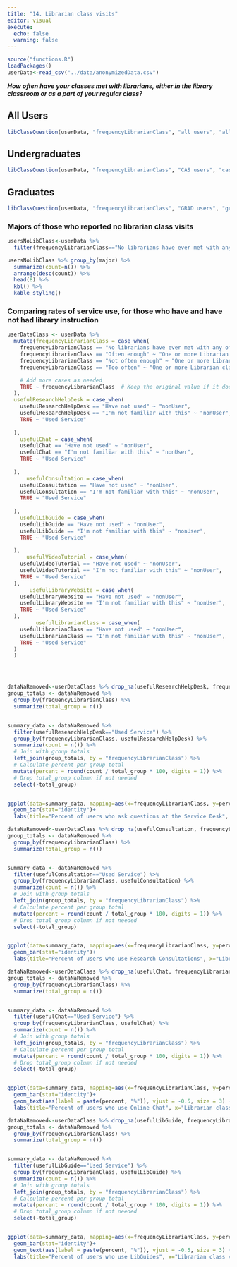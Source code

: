 ```yaml
---
title: "14. Librarian class visits"
editor: visual
execute:
  echo: false
  warning: false
---
```


```r
source("functions.R")
loadPackages()
userData<-read_csv("../data/anonymizedData.csv")
```

***How often have your classes met with librarians, either in the library classroom or as a part of your regular class?***

::: panel-tabset
## All Users

```r
libClassQuestion(userData, "frequencyLibrarianClass", "all users", "allFreqLibClass.jpg", casOnly=FALSE, gradOnly=FALSE)

```

## Undergraduates

```r
libClassQuestion(userData, "frequencyLibrarianClass", "CAS users", "casFreqLibClass.jpg", casOnly=TRUE, gradOnly=FALSE)
```

## Graduates

```r
libClassQuestion(userData, "frequencyLibrarianClass", "GRAD users", "gradFreqLibClass.jpg", casOnly=FALSE, gradOnly=TRUE)
```
:::


### Majors of those who reported no librarian class visits

```r
usersNoLibClass<-userData %>%
  filter(frequencyLibrarianClass=="No librarians have ever met with any of my classes")

usersNoLibClass %>% group_by(major) %>%
  summarize(count=n()) %>%
  arrange(desc(count)) %>%
  head(8) %>%
  kbl() %>%
  kable_styling()


```


### Comparing rates of service use, for those who have and have not had library instruction



```r
userDataClass <- userData %>%
  mutate(frequencyLibrarianClass = case_when(
    frequencyLibrarianClass == "No librarians have ever met with any of my classes" ~ "No Librarian class visits",
    frequencyLibrarianClass == "Often enough" ~ "One or more Librarian class visits",
    frequencyLibrarianClass == "Not often enough" ~ "One or more Librarian class visits",
    frequencyLibrarianClass == "Too often" ~ "One or more Librarian class visits",

    # Add more cases as needed
    TRUE ~ frequencyLibrarianClass  # Keep the original value if it doesn't match any case
  ),
  usefulResearchHelpDesk = case_when(
    usefulResearchHelpDesk == "Have not used" ~ "nonUser",
    usefulResearchHelpDesk == "I'm not familiar with this" ~ "nonUser",
    TRUE ~ "Used Service"
    
  ),
    usefulChat = case_when(
    usefulChat == "Have not used" ~ "nonUser",
    usefulChat == "I'm not familiar with this" ~ "nonUser",
    TRUE ~ "Used Service"
    
  ),
      usefulConsultation = case_when(
    usefulConsultation == "Have not used" ~ "nonUser",
    usefulConsultation == "I'm not familiar with this" ~ "nonUser",
    TRUE ~ "Used Service"
    
  ),
    usefulLibGuide = case_when(
    usefulLibGuide == "Have not used" ~ "nonUser",
    usefulLibGuide == "I'm not familiar with this" ~ "nonUser",
    TRUE ~ "Used Service"
    
  ),
      usefulVideoTutorial = case_when(
    usefulVideoTutorial == "Have not used" ~ "nonUser",
    usefulVideoTutorial == "I'm not familiar with this" ~ "nonUser",
    TRUE ~ "Used Service"
  ),
       usefulLibraryWebsite = case_when(
    usefulLibraryWebsite == "Have not used" ~ "nonUser",
    usefulLibraryWebsite == "I'm not familiar with this" ~ "nonUser",
    TRUE ~ "Used Service"
  ),
         usefulLibrarianClass = case_when(
    usefulLibrarianClass == "Have not used" ~ "nonUser",
    usefulLibrarianClass == "I'm not familiar with this" ~ "nonUser",
    TRUE ~ "Used Service"
  ) 
  )





```


```r

dataNaRemoved<-userDataClass %>% drop_na(usefulResearchHelpDesk, frequencyLibrarianClass)
group_totals <- dataNaRemoved %>%
  group_by(frequencyLibrarianClass) %>%
  summarize(total_group = n())


summary_data <- dataNaRemoved %>%
  filter(usefulResearchHelpDesk=="Used Service") %>%
  group_by(frequencyLibrarianClass, usefulResearchHelpDesk) %>%
  summarize(count = n()) %>%
  # Join with group totals
  left_join(group_totals, by = "frequencyLibrarianClass") %>%
  # Calculate percent per group total
  mutate(percent = round(count / total_group * 100, digits = 1)) %>%
  # Drop total_group column if not needed
  select(-total_group)


ggplot(data=summary_data, mapping=aes(x=frequencyLibrarianClass, y=percent, fill=frequencyLibrarianClass))+
  geom_bar(stat="identity")+
  labs(title="Percent of users who ask questions at the Service Desk", x="Librarian class visits", fill="Librarian class visits")

```


```r

dataNaRemoved<-userDataClass %>% drop_na(usefulConsultation, frequencyLibrarianClass)
group_totals <- dataNaRemoved %>%
  group_by(frequencyLibrarianClass) %>%
  summarize(total_group = n())


summary_data <- dataNaRemoved %>%
  filter(usefulConsultation=="Used Service") %>%
  group_by(frequencyLibrarianClass, usefulConsultation) %>%
  summarize(count = n()) %>%
  # Join with group totals
  left_join(group_totals, by = "frequencyLibrarianClass") %>%
  # Calculate percent per group total
  mutate(percent = round(count / total_group * 100, digits = 1)) %>%
  # Drop total_group column if not needed
  select(-total_group)


ggplot(data=summary_data, mapping=aes(x=frequencyLibrarianClass, y=percent, fill=frequencyLibrarianClass))+
  geom_bar(stat="identity")+
  labs(title="Percent of users who use Research Consultations", x="Librarian class visits", fill="Librarian class visits")

```

```r

dataNaRemoved<-userDataClass %>% drop_na(usefulChat, frequencyLibrarianClass)
group_totals <- dataNaRemoved %>%
  group_by(frequencyLibrarianClass) %>%
  summarize(total_group = n())


summary_data <- dataNaRemoved %>%
  filter(usefulChat=="Used Service") %>%
  group_by(frequencyLibrarianClass, usefulChat) %>%
  summarize(count = n()) %>%
  # Join with group totals
  left_join(group_totals, by = "frequencyLibrarianClass") %>%
  # Calculate percent per group total
  mutate(percent = round(count / total_group * 100, digits = 1)) %>%
  # Drop total_group column if not needed
  select(-total_group)


ggplot(data=summary_data, mapping=aes(x=frequencyLibrarianClass, y=percent, fill=frequencyLibrarianClass))+
  geom_bar(stat="identity")+
  geom_text(aes(label = paste(percent, "%")), vjust = -0.5, size = 3) +
  labs(title="Percent of users who use Online Chat", x="Librarian class visits", fill="Librarian class visits")

```
```r

dataNaRemoved<-userDataClass %>% drop_na(usefulLibGuide, frequencyLibrarianClass)
group_totals <- dataNaRemoved %>%
  group_by(frequencyLibrarianClass) %>%
  summarize(total_group = n())


summary_data <- dataNaRemoved %>%
  filter(usefulLibGuide=="Used Service") %>%
  group_by(frequencyLibrarianClass, usefulLibGuide) %>%
  summarize(count = n()) %>%
  # Join with group totals
  left_join(group_totals, by = "frequencyLibrarianClass") %>%
  # Calculate percent per group total
  mutate(percent = round(count / total_group * 100, digits = 1)) %>%
  # Drop total_group column if not needed
  select(-total_group)


ggplot(data=summary_data, mapping=aes(x=frequencyLibrarianClass, y=percent, fill=frequencyLibrarianClass))+
  geom_bar(stat="identity")+
  geom_text(aes(label = paste(percent, "%")), vjust = -0.5, size = 3) +
  labs(title="Percent of users who use LibGuides", x="Librarian class visits", fill="Librarian class visits")

```






